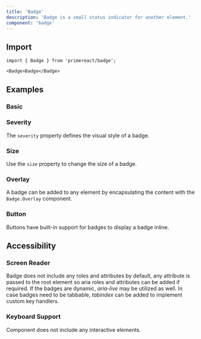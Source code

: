 ```yaml
---
title: 'Badge'
description: 'Badge is a small status indicator for another element.'
component: 'badge'
---
```


## Import

```tsx
import { Badge } from 'primereact/badge';
```

```tsx
<Badge>Badge</Badge>
```

## Examples

### Basic

<DocComponentViewer name="badge:basic-demo" />

### Severity

The `severity` property defines the visual style of a badge.

<DocComponentViewer name="badge:severity-demo" />

### Size

Use the `size` property to change the size of a badge.

<DocComponentViewer name="badge:size-demo" />

### Overlay

A badge can be added to any element by encapsulating the content with the `Badge.Overlay` component.

<DocComponentViewer name="badge:overlay-demo" />

### Button

Buttons have built-in support for badges to display a badge inline.

<DocComponentViewer name="badge:button-demo" />

## Accessibility

### Screen Reader

Badge does not include any roles and attributes by default, any attribute is passed to the root element so aria roles and attributes can be added if required. If the badges are dynamic, _aria-live_ may be utilized as well. In case badges need to be tabbable, _tabindex_ can be added to implement custom key handlers.

### Keyboard Support

Component does not include any interactive elements.
